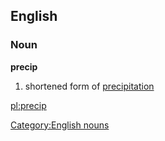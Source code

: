 ==English==
===Noun===
'''precip'''
# shortened form of [[precipitation]]

[[Category:English nouns]]

[[pl:precip]]